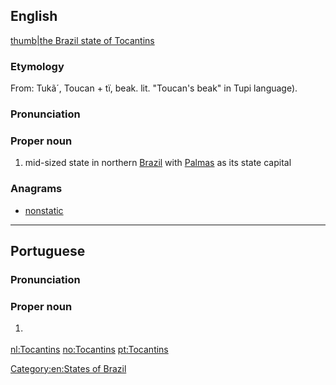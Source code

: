 ==English==
{{wikipedia}}
[[file:Brazil State Tocantins.svg|thumb|the Brazil state of Tocantins]]
===Etymology===
From: Tukã´, Toucan + tï, beak. lit. "Toucan's beak" in Tupi language).
===Pronunciation===
{{rfp||en}}
===Proper noun===
{{en-proper noun}}

# mid-sized state in northern [[Brazil]] with [[Palmas]] as its state capital

===Anagrams===
* [[nonstatic#English|nonstatic]]


[[Category:en:States of Brazil]]

----

==Portuguese==
===Pronunciation===
{{IPA|[tokɐ̃ˈtʃĩs]|lang=pt}}
===Proper noun===
{{pt-proper noun|}}

# {{l|en|Tocantins}} {{gloss|a state in northern Brazil}}

{{catlangcode|pt|States of Brazil}}
[[nl:Tocantins]]
[[no:Tocantins]]
[[pt:Tocantins]]